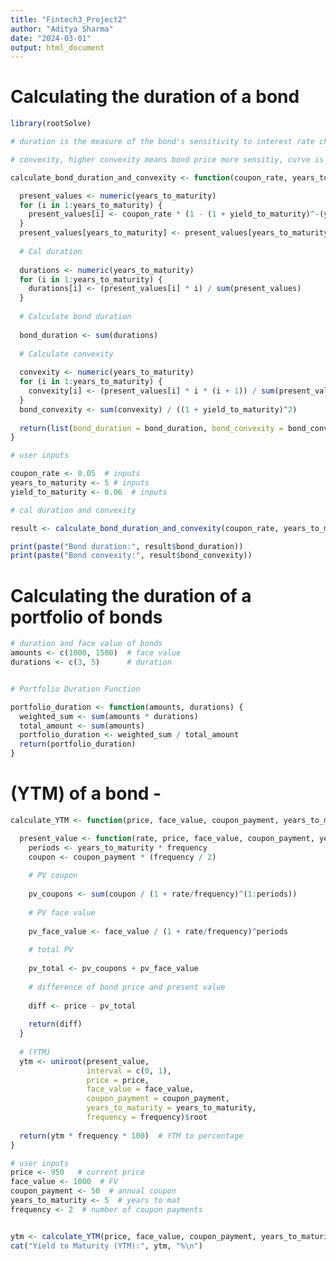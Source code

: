 ```yaml
---
title: "Fintech3_Project2"
author: "Aditya Sharma"
date: "2024-03-01"
output: html_document
---
```


# Calculating the duration of a bond 

```r

library(rootSolve)

# duration is the measure of the bond's sensitivity to interest rate changess

# convexity, higher convexity means bond price more sensitiy, curve is steeper moves are more drastic 

calculate_bond_duration_and_convexity <- function(coupon_rate, years_to_maturity, yield_to_maturity) {

  present_values <- numeric(years_to_maturity)
  for (i in 1:years_to_maturity) {
    present_values[i] <- coupon_rate * (1 - (1 + yield_to_maturity)^-(years_to_maturity - i + 1)) / yield_to_maturity
  }
  present_values[years_to_maturity] <- present_values[years_to_maturity] + (1 / (1 + yield_to_maturity)^years_to_maturity)
  
  # Cal duration 
  
  durations <- numeric(years_to_maturity)
  for (i in 1:years_to_maturity) {
    durations[i] <- (present_values[i] * i) / sum(present_values)
  }
  
  # Calculate bond duration
  
  bond_duration <- sum(durations)
  
  # Calculate convexity
  
  convexity <- numeric(years_to_maturity)
  for (i in 1:years_to_maturity) {
    convexity[i] <- (present_values[i] * i * (i + 1)) / sum(present_values)
  }
  bond_convexity <- sum(convexity) / ((1 + yield_to_maturity)^2)
  
  return(list(bond_duration = bond_duration, bond_convexity = bond_convexity))
}

# user inputs 

coupon_rate <- 0.05  # inputs 
years_to_maturity <- 5 # inputs 
yield_to_maturity <- 0.06  # inputs 

# cal duration and convexity 

result <- calculate_bond_duration_and_convexity(coupon_rate, years_to_maturity, yield_to_maturity)

print(paste("Bond duration:", result$bond_duration))
print(paste("Bond convexity:", result$bond_convexity))

```

# Calculating the duration of a portfolio of bonds

```r

# duration and face value of bonds 
amounts <- c(1000, 1500)  # face value 
durations <- c(3, 5)      # duration 


# Portfolio Duration Function 

portfolio_duration <- function(amounts, durations) {
  weighted_sum <- sum(amounts * durations)
  total_amount <- sum(amounts)
  portfolio_duration <- weighted_sum / total_amount
  return(portfolio_duration)
}

```

# (YTM) of a bond -

```r

calculate_YTM <- function(price, face_value, coupon_payment, years_to_maturity, frequency = 1) {

  present_value <- function(rate, price, face_value, coupon_payment, years_to_maturity, frequency) {
    periods <- years_to_maturity * frequency
    coupon <- coupon_payment * (frequency / 2)  
    
    # PV coupon
    
    pv_coupons <- sum(coupon / (1 + rate/frequency)^(1:periods))
    
    # PV face value 
    
    pv_face_value <- face_value / (1 + rate/frequency)^periods
    
    # total PV 
    
    pv_total <- pv_coupons + pv_face_value
    
    # difference of bond price and present value 
    
    diff <- price - pv_total
    
    return(diff)
  }
  
  # (YTM) 
  ytm <- uniroot(present_value, 
                 interval = c(0, 1),
                 price = price, 
                 face_value = face_value,
                 coupon_payment = coupon_payment,
                 years_to_maturity = years_to_maturity, 
                 frequency = frequency)$root
  
  return(ytm * frequency * 100)  # YTM to percentage
}

# user inputs 
price <- 950   # current price 
face_value <- 1000  # FV
coupon_payment <- 50  # annual coupon 
years_to_maturity <- 5  # years to mat 
frequency <- 2  # number of coupon payments  


ytm <- calculate_YTM(price, face_value, coupon_payment, years_to_maturity, frequency)
cat("Yield to Maturity (YTM):", ytm, "%\n")


```

